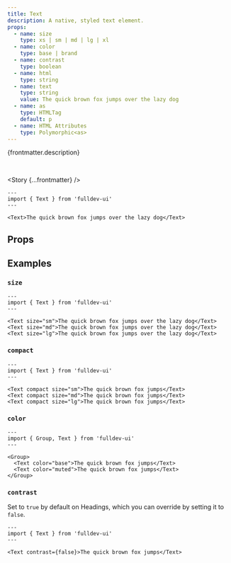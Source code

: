 ```yaml
---
title: Text
description: A native, styled text element.
props:
  - name: size
    type: xs | sm | md | lg | xl
  - name: color
    type: base | brand
  - name: contrast
    type: boolean
  - name: html
    type: string
  - name: text
    type: string
    value: The quick brown fox jumps over the lazy dog
  - name: as
    type: HTMLTag
    default: p
  - name: HTML Attributes
    type: Polymorphic<as>
---
```



{frontmatter.description}

<br />

<Story {...frontmatter} />

```astro live
---
import { Text } from 'fulldev-ui'
---

<Text>The quick brown fox jumps over the lazy dog</Text>
```

## Props

<PropsTable props={frontmatter.props} />

## Examples

### `size`

<SizeProp />

```astro live
---
import { Text } from 'fulldev-ui'
---

<Text size="sm">The quick brown fox jumps over the lazy dog</Text>
<Text size="md">The quick brown fox jumps over the lazy dog</Text>
<Text size="lg">The quick brown fox jumps over the lazy dog</Text>
```

### `compact`

<CompactProp />

```astro live
---
import { Text } from 'fulldev-ui'
---

<Text compact size="sm">The quick brown fox jumps</Text>
<Text compact size="md">The quick brown fox jumps</Text>
<Text compact size="lg">The quick brown fox jumps</Text>
```

### `color`

<VariantProp />

```astro live
---
import { Group, Text } from 'fulldev-ui'
---

<Group>
  <Text color="base">The quick brown fox jumps</Text>
  <Text color="muted">The quick brown fox jumps</Text>
</Group>
```

### `contrast`

Set to `true` by default on Headings, which you can override by setting it to `false`.

```astro live
---
import { Text } from 'fulldev-ui'
---

<Text contrast={false}>The quick brown fox jumps</Text>
```

